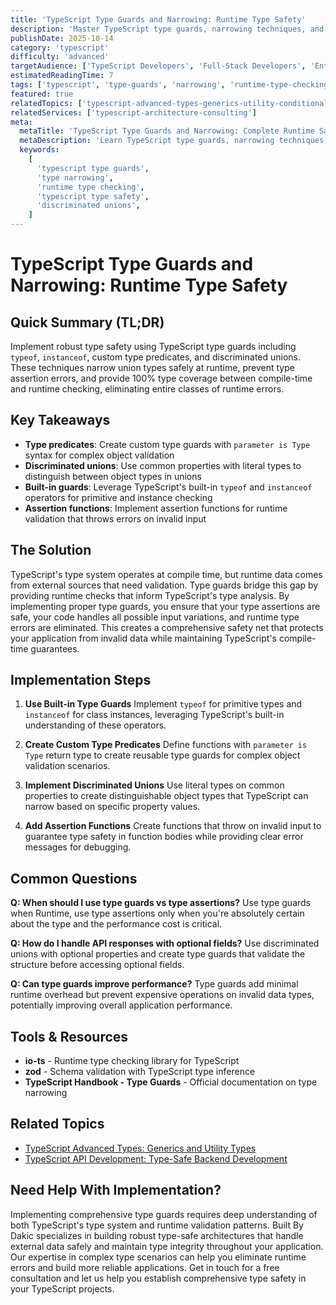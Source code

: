 ```yaml
---
title: 'TypeScript Type Guards and Narrowing: Runtime Type Safety'
description: 'Master TypeScript type guards, narrowing techniques, and runtime type checking for building robust, type-safe applications.'
publishDate: 2025-10-14
category: 'typescript'
difficulty: 'advanced'
targetAudience: ['TypeScript Developers', 'Full-Stack Developers', 'Enterprise Developers']
estimatedReadingTime: 7
tags: ['typescript', 'type-guards', 'narrowing', 'runtime-type-checking', 'type-safety']
featured: true
relatedTopics: ['typescript-advanced-types-generics-utility-conditional', 'typescript-with-react-component-patterns-type-safety', 'javascript-error-handling-try-catch-patterns-modern-error-management', 'typescript-api-development-type-safe-backend', 'typescript-testing-type-safe-test-development-jest', 'typescript-configuration-tsconfig-best-practices']
relatedServices: ['typescript-architecture-consulting']
meta:
  metaTitle: 'TypeScript Type Guards and Narrowing: Complete Runtime Safety Guide'
  metaDescription: 'Learn TypeScript type guards, narrowing techniques, and runtime type checking. Build robust applications with compile and runtime type safety.'
  keywords:
    [
      'typescript type guards',
      'type narrowing',
      'runtime type checking',
      'typescript type safety',
      'discriminated unions',
    ]
---
```


# TypeScript Type Guards and Narrowing: Runtime Type Safety

## Quick Summary (TL;DR)

Implement robust type safety using TypeScript type guards including `typeof`, `instanceof`, custom type predicates, and discriminated unions. These techniques narrow union types safely at runtime, prevent type assertion errors, and provide 100% type coverage between compile-time and runtime checking, eliminating entire classes of runtime errors.

## Key Takeaways

- **Type predicates**: Create custom type guards with `parameter is Type` syntax for complex object validation
- **Discriminated unions**: Use common properties with literal types to distinguish between object types in unions
- **Built-in guards**: Leverage TypeScript's built-in `typeof` and `instanceof` operators for primitive and instance checking
- **Assertion functions**: Implement assertion functions for runtime validation that throws errors on invalid input

## The Solution

TypeScript's type system operates at compile time, but runtime data comes from external sources that need validation. Type guards bridge this gap by providing runtime checks that inform TypeScript's type analysis. By implementing proper type guards, you ensure that your type assertions are safe, your code handles all possible input variations, and runtime type errors are eliminated. This creates a comprehensive safety net that protects your application from invalid data while maintaining TypeScript's compile-time guarantees.

## Implementation Steps

1. **Use Built-in Type Guards**
   Implement `typeof` for primitive types and `instanceof` for class instances, leveraging TypeScript's built-in understanding of these operators.

2. **Create Custom Type Predicates**
   Define functions with `parameter is Type` return type to create reusable type guards for complex object validation scenarios.

3. **Implement Discriminated Unions**
   Use literal types on common properties to create distinguishable object types that TypeScript can narrow based on specific property values.

4. **Add Assertion Functions**
   Create functions that throw on invalid input to guarantee type safety in function bodies while providing clear error messages for debugging.

## Common Questions

**Q: When should I use type guards vs type assertions?**
Use type guards when Runtime, use type assertions only when you're absolutely certain about the type and the performance cost is critical.

**Q: How do I handle API responses with optional fields?**
Use discriminated unions with optional properties and create type guards that validate the structure before accessing optional fields.

**Q: Can type guards improve performance?**
Type guards add minimal runtime overhead but prevent expensive operations on invalid data types, potentially improving overall application performance.

## Tools & Resources

- **io-ts** - Runtime type checking library for TypeScript
- **zod** - Schema validation with TypeScript type inference
- **TypeScript Handbook - Type Guards** - Official documentation on type narrowing

## Related Topics

- [TypeScript Advanced Types: Generics and Utility Types](/topics/typescript-advanced-types-generics)
- [TypeScript API Development: Type-Safe Backend Development](/topics/typescript-api-development)

## Need Help With Implementation?

Implementing comprehensive type guards requires deep understanding of both TypeScript's type system and runtime validation patterns. Built By Dakic specializes in building robust type-safe architectures that handle external data safely and maintain type integrity throughout your application. Our expertise in complex type scenarios can help you eliminate runtime errors and build more reliable applications. Get in touch for a free consultation and let us help you establish comprehensive type safety in your TypeScript projects.
